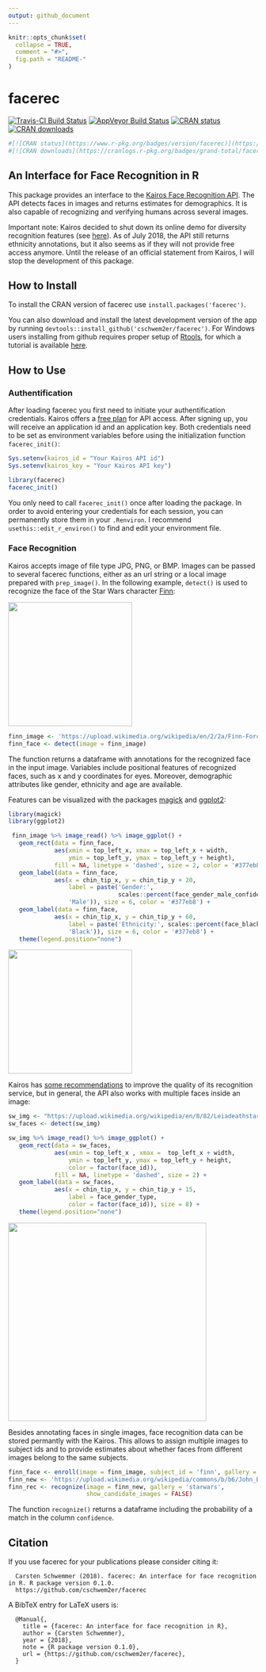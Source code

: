 ```yaml
---
output: github_document
---
```


<!-- README.md is generated from README.Rmd. Please edit that file -->

```r
knitr::opts_chunk$set(
  collapse = TRUE,
  comment = "#>",
  fig.path = "README-"
)
```

# facerec


[![Travis-CI Build Status](https://travis-ci.org/methodds/facerec.svg?branch=master)](https://travis-ci.org/methodds/facerec)
[![AppVeyor Build Status](https://ci.appveyor.com/api/projects/status/github/methodds/facerec?branch=master&svg=true)](https://ci.appveyor.com/project/methodds/facerec)
[![CRAN status](https://www.r-pkg.org/badges/version/facerec)](https://cran.r-project.org/package=facerec)
[![CRAN downloads](https://cranlogs.r-pkg.org/badges/grand-total/facerec)](https://cran.rstudio.com/web/packages/facerec/index.html)

```r
#[![CRAN status](https://www.r-pkg.org/badges/version/facerec)](https://cran.r-project.org/package=facerec)
#[![CRAN downloads](https://cranlogs.r-pkg.org/badges/grand-total/facerec)](https://cran.rstudio.com/web/packages/facerec/index.html)
```

## An Interface for Face Recognition in R

This package provides an interface to the [Kairos Face Recognition API](https://www.kairos.com/docs/api/). The API detects faces in images and returns estimates for demographics. It is also capable of recognizing and verifying humans across several images. 

Important note: Kairos decided to shut down its online demo for diversity recognition features (see [here](http://www.kairos.com/blog/we-ve-retired-our-diversity-recognition-app-here-s-why)). As of July 2018, the API still returns ethnicity annotations, but it also seems as if they will not provide free access anymore. Until the release of an official statement from Kairos, I will stop the development of this package.

## How to Install

To install the CRAN version of facerec use ``install.packages('facerec')``.

You can also download and install the latest development version of the app by running ``devtools::install_github('cschwem2er/facerec')``. For Windows users installing from github requires proper setup of [Rtools](https://cran.r-project.org/bin/windows/Rtools/), for which a tutorial is available [here](https://github.com/stan-dev/rstan/wiki/Install-Rtools-for-Windows).


## How to Use

### Authentification

After loading facerec you first need to initiate your authentification credentials. Kairos offers a [free plan](https://www.kairos.com/pricing) for API access. After signing up, you will receive an application id and an application key. Both credentials need to be set as environment variables before using the initialization function `facerec_init()`:


```r
Sys.setenv(kairos_id = "Your Kairos API id")
Sys.setenv(kairos_key = "Your Kairos API key")
```

```r
library(facerec)
facerec_init()
```

You only need to call `facerec_init()` once after loading the package. In order to avoid entering your credentials for each session, you can permanently store them in your `.Renviron`. I recommend `usethis::edit_r_environ()` to find and edit your environment file.

### Face Recognition

Kairos accepts image of file type JPG, PNG, or BMP. Images can be passed to several facerec functions, either as an url string or a local image prepared with `prep_image()`. In the following example,  `detect()` is used to recognize the face of the Star Wars character [Finn](https://en.wikipedia.org/wiki/Finn_(Star_Wars)):

<img src="https://upload.wikimedia.org/wikipedia/en/2/2a/Finn-Force_Awakens_%282015%29.png" width="250">

```r
finn_image <- 'https://upload.wikimedia.org/wikipedia/en/2/2a/Finn-Force_Awakens_%282015%29.png'
finn_face <- detect(image = finn_image)
```

The function returns a dataframe with annotations for the recognized face in the input image. Variables include positional features of recognized faces, such as x and y coordinates for eyes. Moreover, demographic attributes like gender, ethnicity and age are available.

Features can be visualized with the packages [magick](https://cran.r-project.org/web/packages/magick/index.html) and [ggplot2](https://cran.r-project.org/web/packages/ggplot2/index.html):

```r
library(magick)
library(ggplot2)

 finn_image %>% image_read() %>% image_ggplot() + 
   geom_rect(data = finn_face, 
             aes(xmin = top_left_x, xmax = top_left_x + width, 
                 ymin = top_left_y, ymax = top_left_y + height),
             fill = NA, linetype = 'dashed', size = 2, color = '#377eb8') +
   geom_label(data = finn_face,
             aes(x = chin_tip_x, y = chin_tip_y + 20, 
                 label = paste('Gender:', 
                               scales::percent(face_gender_male_confidence),
                 'Male')), size = 6, color = '#377eb8') +
   geom_label(data = finn_face,
             aes(x = chin_tip_x, y = chin_tip_y + 60, 
                 label = paste('Ethnicity:', scales::percent(face_black),
                 'Black')), size = 6, color = '#377eb8') +
   theme(legend.position="none")
```

<img src="man/figures/finn_facerec.png" width="250">

Kairos has [some recommendations](https://www.kairos.com/docs/api/best-practices) to improve the quality of its recognition service, but in general, the API also works with multiple faces inside an image:

```r
sw_img <- "https://upload.wikimedia.org/wikipedia/en/8/82/Leiadeathstar.jpg"
sw_faces <- detect(sw_img)

sw_img %>% image_read() %>% image_ggplot() + 
   geom_rect(data = sw_faces, 
             aes(xmin = top_left_x , xmax =  top_left_x + width, 
                 ymin = top_left_y, ymax = top_left_y + height, 
                 color = factor(face_id)),
             fill = NA, linetype = 'dashed', size = 2) +
   geom_label(data = sw_faces,
             aes(x = chin_tip_x, y = chin_tip_y + 15, 
                 label = face_gender_type,
                 color = factor(face_id)), size = 8) +
   theme(legend.position="none")
```

<img src="man/figures/sw_facerec.png" width="400">

Besides annotating faces in single images, face recognition data can be stored permantly with the Kairos. This allows to assign multiple images to subject ids and to provide estimates about whether faces from different images belong to the same subjects.

```r
finn_face <- enroll(image = finn_image, subject_id = 'finn', gallery = 'starwars')
finn_new <- 'https://upload.wikimedia.org/wikipedia/commons/b/b6/John_Boyega_by_Gage_Skidmore.jpg'
finn_rec <- recognize(image = finn_new, gallery = 'starwars',
                      show_candidate_images = FALSE)
```

The function `recognize()` returns a dataframe including the probability of a match in the column `confidence`.

## Citation


If you use facerec for your publications please consider citing it:


```
  Carsten Schwemmer (2018). facerec: An interface for face recognition in R. R package version 0.1.0.
  https://github.com/cschwem2er/facerec
```

A BibTeX entry for LaTeX users is:

```
  @Manual{,
    title = {facerec: An interface for face recognition in R},
    author = {Carsten Schwemmer},
    year = {2018},
    note = {R package version 0.1.0},
    url = {https://github.com/cschwem2er/facerec},
  }
```
